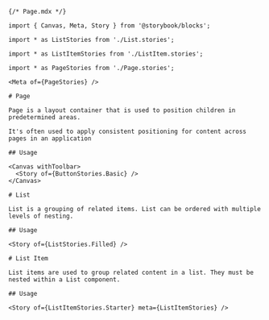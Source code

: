 ```mdx
{/* Page.mdx */}

import { Canvas, Meta, Story } from '@storybook/blocks';

import * as ListStories from './List.stories';

import * as ListItemStories from './ListItem.stories';

import * as PageStories from './Page.stories';

<Meta of={PageStories} />

# Page

Page is a layout container that is used to position children in predetermined areas. 

It's often used to apply consistent positioning for content across pages in an application

## Usage

<Canvas withToolbar>
  <Story of={ButtonStories.Basic} />
</Canvas>

# List

List is a grouping of related items. List can be ordered with multiple levels of nesting.

## Usage

<Story of={ListStories.Filled} />

# List Item

List items are used to group related content in a list. They must be nested within a List component.

## Usage

<Story of={ListItemStories.Starter} meta={ListItemStories} />
```
